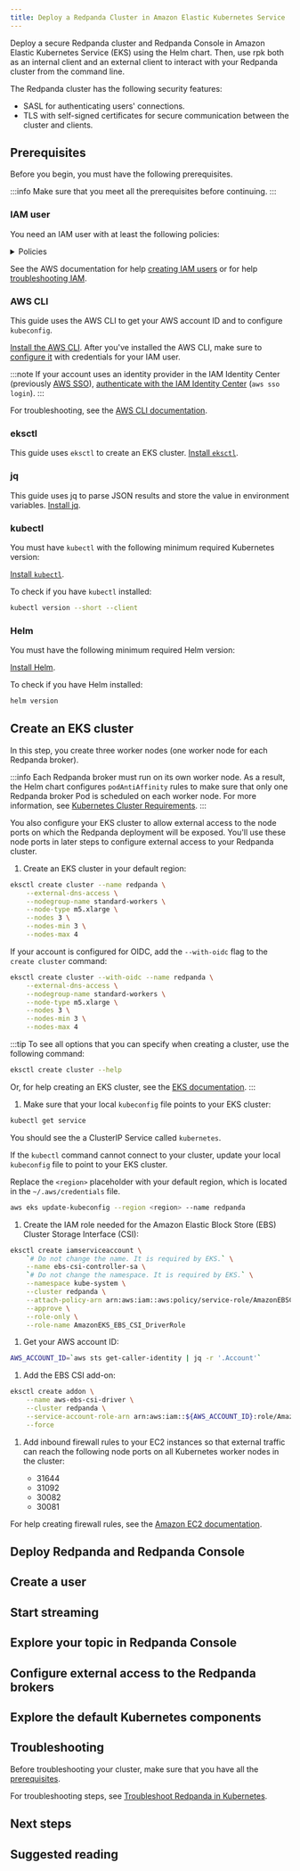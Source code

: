 ```yaml
---
title: Deploy a Redpanda Cluster in Amazon Elastic Kubernetes Service
---
```


<head>
    <meta name="title" content="Deploy a Redpanda Cluster in Amazon Elastic Kubernetes Service | Redpanda Docs"/>
    <meta name="description" content="Deploy a secure Redpanda cluster and Redpanda Console in Amazon Elastic Kubernetes Service (EKS) using the Helm chart."/>
</head>



Deploy a secure Redpanda cluster and Redpanda Console in Amazon Elastic Kubernetes Service (EKS) using the Helm chart. 
Then, use rpk both as an internal client and an external client to interact with your Redpanda cluster from the command line.

The Redpanda cluster has the following security features:

- SASL for authenticating users' connections.
- TLS with self-signed certificates for secure communication between the cluster and clients.

<OperatorNote/>

## Prerequisites

Before you begin, you must have the following prerequisites.

:::info
Make sure that you meet all the prerequisites before continuing.
:::

### IAM user

You need an IAM user with at least the following policies:

  <details>
  <summary>
  Policies
  </summary>

  Replace `<account_id>` with your own [account ID](https://console.aws.amazon.com/iamv2/home).

  ```json title="AmazonEC2FullAccess"
  {
      "Version": "2012-10-17",
      "Statement": [
          {
              "Action": "ec2:*",
              "Effect": "Allow",
              "Resource": "*"
          },
          {
              "Effect": "Allow",
              "Action": "elasticloadbalancing:*",
              "Resource": "*"
          },
          {
              "Effect": "Allow",
              "Action": "cloudwatch:*",
              "Resource": "*"
          },
          {
              "Effect": "Allow",
              "Action": "autoscaling:*",
              "Resource": "*"
          },
          {
              "Effect": "Allow",
              "Action": "iam:CreateServiceLinkedRole",
              "Resource": "*",
              "Condition": {
                  "StringEquals": {
                      "iam:AWSServiceName": [
                          "autoscaling.amazonaws.com",
                          "ec2scheduled.amazonaws.com",
                          "elasticloadbalancing.amazonaws.com",
                          "spot.amazonaws.com",
                          "spotfleet.amazonaws.com",
                          "transitgateway.amazonaws.com"
                      ]
                  }
              }
          }
      ]
  }
  ```

  ```json title="AWSCloudFormationFullAccess"
  {
      "Version": "2012-10-17",
      "Statement": [
          {
              "Effect": "Allow",
              "Action": [
                  "cloudformation:*"
              ],
              "Resource": "*"
          }
      ]
  }
  ```

  ```json title="EksAllAccess"
  {
      "Version": "2012-10-17",
      "Statement": [
          {
              "Effect": "Allow",
              "Action": "eks:*",
              "Resource": "*"
          },
          {
              "Action": [
                  "ssm:GetParameter",
                  "ssm:GetParameters"
              ],
              "Resource": [
                  "arn:aws:ssm:*:<account_id>:parameter/aws/*",
                  "arn:aws:ssm:*::parameter/aws/*"
              ],
              "Effect": "Allow"
          },
          {
              "Action": [
                "kms:CreateGrant",
                "kms:DescribeKey"
              ],
              "Resource": "*",
              "Effect": "Allow"
          },
          {
              "Action": [
                "logs:PutRetentionPolicy"
              ],
              "Resource": "*",
              "Effect": "Allow"
          }        
      ]
  }
  ```

  ```json title="IamLimitedAccess"
  {
      "Version": "2012-10-17",
      "Statement": [
          {
              "Effect": "Allow",
              "Action": [
                  "iam:CreateInstanceProfile",
                  "iam:DeleteInstanceProfile",
                  "iam:GetInstanceProfile",
                  "iam:RemoveRoleFromInstanceProfile",
                  "iam:GetRole",
                  "iam:CreateRole",
                  "iam:DeleteRole",
                  "iam:AttachRolePolicy",
                  "iam:PutRolePolicy",
                  "iam:ListInstanceProfiles",
                  "iam:AddRoleToInstanceProfile",
                  "iam:ListInstanceProfilesForRole",
                  "iam:PassRole",
                  "iam:DetachRolePolicy",
                  "iam:DeleteRolePolicy",
                  "iam:GetRolePolicy",
                  "iam:GetOpenIDConnectProvider",
                  "iam:CreateOpenIDConnectProvider",
                  "iam:DeleteOpenIDConnectProvider",
                  "iam:TagOpenIDConnectProvider",
                  "iam:ListAttachedRolePolicies",
                  "iam:TagRole",
                  "iam:GetPolicy",
                  "iam:CreatePolicy",
                  "iam:DeletePolicy",
                  "iam:ListPolicyVersions"
              ],
              "Resource": [
                  "arn:aws:iam::<account_id>:instance-profile/eksctl-*",
                  "arn:aws:iam::<account_id>:role/eksctl-*",
                  "arn:aws:iam::<account_id>:policy/eksctl-*",
                  "arn:aws:iam::<account_id>:oidc-provider/*",
                  "arn:aws:iam::<account_id>:role/aws-service-role/eks-nodegroup.amazonaws.com/AWSServiceRoleForAmazonEKSNodegroup",
                  "arn:aws:iam::<account_id>:role/eksctl-managed-*",
                  "arn:aws:iam::<account_id>:role/AmazonEKS_EBS_CSI_DriverRole"
              ]
          },
          {
              "Effect": "Allow",
              "Action": [
                  "iam:GetRole"
              ],
              "Resource": [
                  "arn:aws:iam::<account_id>:role/*"
              ]
          },
          {
              "Effect": "Allow",
              "Action": [
                  "iam:CreateServiceLinkedRole"
              ],
              "Resource": "*",
              "Condition": {
                  "StringEquals": {
                      "iam:AWSServiceName": [
                          "eks.amazonaws.com",
                          "eks-nodegroup.amazonaws.com",
                          "eks-fargate.amazonaws.com"
                      ]
                  }
              }
          }
      ]
  }
  ```
  </details>

See the AWS documentation for help [creating IAM users](https://docs.aws.amazon.com/IAM/latest/UserGuide/id_users_create.html) or for help [troubleshooting IAM](https://docs.aws.amazon.com/IAM/latest/UserGuide/troubleshoot.html).

### AWS CLI

This guide uses the AWS CLI to get your AWS account ID and to configure `kubeconfig`.

[Install the AWS CLI](https://docs.aws.amazon.com/cli/latest/userguide/getting-started-install.html). After you've installed the AWS CLI, make sure to [configure it](https://docs.aws.amazon.com/cli/latest/userguide/cli-configure-quickstart.html) with credentials for your IAM user.

:::note
If your account uses an identity provider in the IAM Identity Center (previously [AWS SSO](https://aws.amazon.com/about-aws/whats-new/2022/07/aws-single-sign-on-aws-sso-now-aws-iam-identity-center/)), [authenticate with the IAM Identity Center](https://docs.aws.amazon.com/cli/latest/userguide/sso-configure-profile-token.html) (`aws sso login`).
:::

For troubleshooting, see the [AWS CLI documentation](https://docs.aws.amazon.com/cli/latest/userguide/getting-started-install.html#install-tshoot).

### eksctl

This guide uses `eksctl` to create an EKS cluster. [Install `eksctl`](https://docs.aws.amazon.com/eks/latest/userguide/eksctl.html).

### jq

This guide uses jq to parse JSON results and store the value in environment variables. [Install jq](https://stedolan.github.io/jq/download/).

### kubectl

You must have `kubectl` with the following minimum required Kubernetes version: <Versions name="kubernetes"/>

[Install `kubectl`](https://docs.aws.amazon.com/eks/latest/userguide/install-kubectl.html).

To check if you have `kubectl` installed:

```bash
kubectl version --short --client
```

### Helm

You must have the following minimum required Helm version: <Versions name="helm"/>

[Install Helm](https://helm.sh/docs/intro/install/).

To check if you have Helm installed:

```bash
helm version
```

## Create an EKS cluster

In this step, you create three worker nodes (one worker node for each Redpanda broker).

:::info
Each Redpanda broker must run on its own worker node. As a result, the Helm chart configures `podAntiAffinity` rules to make sure that only one Redpanda broker Pod is scheduled on each worker node. For more information, see [Kubernetes Cluster Requirements](../kubernetes-cluster-requirements#number-of-worker-nodes).
:::

You also configure your EKS cluster to allow external access to the node ports on which the Redpanda deployment will be exposed. You'll use these node ports in later steps to configure external access to your Redpanda cluster.

1. Create an EKS cluster in your default region:

  ```bash
  eksctl create cluster --name redpanda \
      --external-dns-access \
      --nodegroup-name standard-workers \
      --node-type m5.xlarge \
      --nodes 3 \
      --nodes-min 3 \
      --nodes-max 4
  ```

  If your account is configured for OIDC, add the `--with-oidc` flag to the `create cluster` command:

  ```bash
  eksctl create cluster --with-oidc --name redpanda \
      --external-dns-access \
      --nodegroup-name standard-workers \
      --node-type m5.xlarge \
      --nodes 3 \
      --nodes-min 3 \
      --nodes-max 4
  ```

  :::tip
  To see all options that you can specify when creating a cluster, use the following command:
  
  ```bash
  eksctl create cluster --help
  ```

  Or, for help creating an EKS cluster, see the [EKS documentation](https://docs.aws.amazon.com/eks/latest/userguide/create-cluster.html).
  :::

1. Make sure that your local `kubeconfig` file points to your EKS cluster:

  ```bash
  kubectl get service
  ```

  You should see the a ClusterIP Service called `kubernetes`.

  If the `kubectl` command cannot connect to your cluster, update your local `kubeconfig` file to point to your EKS cluster.

  Replace the `<region>` placeholder with your default region, which is located in the `~/.aws/credentials` file.

  ```bash
  aws eks update-kubeconfig --region <region> --name redpanda
  ```

1. Create the IAM role needed for the Amazon Elastic Block Store (EBS) Cluster Storage Interface (CSI):

  ```bash
  eksctl create iamserviceaccount \
      `# Do not change the name. It is required by EKS.` \
      --name ebs-csi-controller-sa \
      `# Do not change the namespace. It is required by EKS.` \
      --namespace kube-system \
      --cluster redpanda \
      --attach-policy-arn arn:aws:iam::aws:policy/service-role/AmazonEBSCSIDriverPolicy \
      --approve \
      --role-only \
      --role-name AmazonEKS_EBS_CSI_DriverRole
  ```

1. Get your AWS account ID:

  ```bash
  AWS_ACCOUNT_ID=`aws sts get-caller-identity | jq -r '.Account'`
  ```

1. Add the EBS CSI add-on:

  ```bash
  eksctl create addon \
      --name aws-ebs-csi-driver \
      --cluster redpanda \
      --service-account-role-arn arn:aws:iam::${AWS_ACCOUNT_ID}:role/AmazonEKS_EBS_CSI_DriverRole \
      --force
  ```

1. Add inbound firewall rules to your EC2 instances so that external traffic can reach the following node ports on all Kubernetes worker nodes in the cluster:

    - 31644
    - 31092
    - 30082
    - 30081
  
  For help creating firewall rules, see the [Amazon EC2 documentation](https://docs.aws.amazon.com/AWSEC2/latest/UserGuide/authorizing-access-to-an-instance.html).

## Deploy Redpanda and Redpanda Console

<DeployRedpanda/>

## Create a user

<CreateUser/>

## Start streaming

<StartStreaming/>

## Explore your topic in Redpanda Console

<ExploreTopics/>

## Configure external access to the Redpanda brokers

<ExternalAccessIntro/>

<ExternalAccessSteps/>

## Explore the default Kubernetes components

<DefaultComponents/>

## Troubleshooting

Before troubleshooting your cluster, make sure that you have all the [prerequisites](#prerequisites).

For troubleshooting steps, see [Troubleshoot Redpanda in Kubernetes](../../../../../manage/kubernetes/troubleshooting/troubleshoot).

## Next steps

<NextSteps/>

## Suggested reading

<SuggestedReading/>